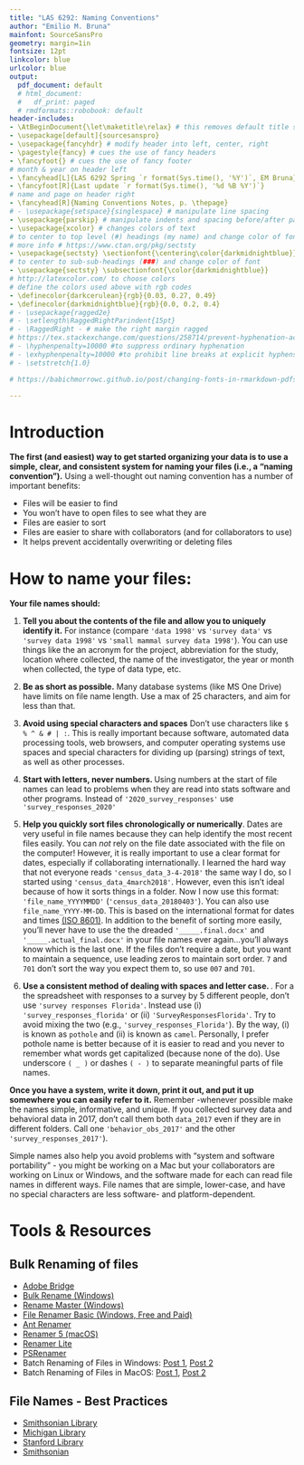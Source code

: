 ```yaml
---
title: "LAS 6292: Naming Conventions"
author: "Emilio M. Bruna"
mainfont: SourceSansPro
geometry: margin=1in
fontsize: 12pt
linkcolor: blue
urlcolor: blue
output:
  pdf_document: default
  # html_document:
  #   df_print: paged
  # rmdformats::robobook: default
header-includes:
- \AtBeginDocument{\let\maketitle\relax} # this removes default title section
- \usepackage[default]{sourcesanspro}
- \usepackage{fancyhdr} # modify header into left, center, right
- \pagestyle{fancy} # cues the use of fancy headers
- \fancyfoot{} # cues the use of fancy footer
# month & year on header left
- \fancyhead[L]{LAS 6292 Spring `r format(Sys.time(), '%Y')`, EM Bruna} 
- \fancyfoot[R]{Last update `r format(Sys.time(), '%d %B %Y')`}
# name and page on header right
- \fancyhead[R]{Naming Conventions Notes, p. \thepage} 
# - \usepackage{setspace}{singlespace} # manipulate line spacing 
- \usepackage{parskip} # manipulate indents and spacing before/after paragraphs 
- \usepackage{xcolor} # changes colors of text
# to center to top level (#) headings (my name) and change color of font
# more info # https://www.ctan.org/pkg/sectsty
- \usepackage{sectsty} \sectionfont{\centering\color{darkmidnightblue}}
# to center to sub-sub-headings (###) and change color of font
- \usepackage{sectsty} \subsectionfont{\color{darkmidnightblue}}
# http://latexcolor.com/ to choose colors
# define the colors used above with rgb codes
- \definecolor{darkcerulean}{rgb}{0.03, 0.27, 0.49}
- \definecolor{darkmidnightblue}{rgb}{0.0, 0.2, 0.4}
# - \usepackage{ragged2e}
# - \setlength\RaggedRightParindent{15pt}
# - \RaggedRight - # make the right margin ragged
# https://tex.stackexchange.com/questions/258714/prevent-hyphenation-across-lines-enforce-right-margin
# - \hyphenpenalty=10000 #to suppress ordinary hyphenation
# - \exhyphenpenalty=10000 #to prohibit line breaks at explicit hyphens.
# - \setstretch{1.0}

# https://babichmorrowc.github.io/post/changing-fonts-in-rmarkdown-pdfs/

---
```

# Introduction

**The first (and easiest) way to get started organizing your data is to use a simple, clear, and consistent system for naming your files (i.e., a "naming convention").** Using a well-thought out naming convention has a number of important benefits:  

* Files will be easier to find
* You won't have to open files to see what they are
* Files are easier to sort
* Files are easier to share with collaborators (and for collaborators to use)
* It helps prevent accidentally overwriting or deleting files  

    
# How to name your files:

**Your file names should: **

1. **Tell you about the contents of the file and allow you to uniquely identify it.** For instance (compare `'data 1998'` vs `'survey data'` vs `'survey data 1998'` vs `'small mammal survey data 1998'`). You can use things like the an acronym for the project, abbreviation for the study, location where collected, the name of the investigator, the year or month when collected, the type of data type, etc.

2. **Be as short as possible.** Many database systems (like MS One Drive) have limits on file name length. Use a max of 25 characters, and aim for less than that.

3. **Avoid using special characters and spaces** Don't use  characters like `$ % ^ & # | :`. This is really important because software, automated data processing tools, web browsers, and computer operating systems use spaces and special characters for dividing up (parsing) strings of text, as well as other processes.

4. **Start with letters, never numbers. **Using numbers at the start of file names can lead to problems when they are read into stats software and other programs. Instead of `'2020_survey_responses'` use  `'survey_responses_2020'`

5. **Help you quickly sort files chronologically or numerically**. Dates are very useful in file names because they can help identify the most recent files easily. You can *not* rely on the file date associated with the file on the computer! However, it is really important to use a clear format for dates, especially if collaborating internationally. I learned the hard way that not everyone reads `'census_data_3-4-2018'` the same way I do, so I started using `'census_data_4march2018'`. However, even this isn't ideal because of how it sorts things in a folder. Now I now use this format: `'file_name_YYYYMMDD'` (`'census_data_20180403'`). You can also use `file_name_YYYY-MM-DD`. This is based on the international format for dates and times [(ISO 8601)](https://en.wikipedia.org/wiki/ISO_8601#Calendar_dates). In addition to the benefit of sorting more easily, you'll never have to use the the dreaded `'_____.final.docx'` and `'_____.actual_final.docx'` in your file names ever again...you'll always know which is the last one. If the files don't require a date, but you want to maintain a sequence, use leading zeros to maintain sort order. `7` and `701` don't sort the way you expect them to, so use `007` and `701`.

6. **Use a consistent method of dealing with spaces and letter case. **.  For a the spreadsheet with responses to a survey by 5 different people, don't use `'survey responses Florida'`. Instead use (i) `'survey_responses_florida'` or (ii) `'SurveyResponsesFlorida'`. Try to avoid mixing the two (e.g., `'survey_responses_Florida'`). By the way, (i) is known as `pothole` and (ii) is known as `camel`. Personally, I prefer pothole name is better because of it is easier to read and you never to remember what words get capitalized (because none of the do). Use underscore `( _ )` or dashes `( - )` to separate meaningful parts of file names.


**Once you have a system, write it down, print it out, and put it up somewhere you can easily refer to it.** Remember -whenever possible make the names simple, informative, and unique. If you collected survey data and behavioral data in 2017, don't call them both `data_2017` even if they are in different folders. Call one `'behavior_obs_2017'` and the other `'survey_responses_2017'`). 

Simple names also help you avoid problems with "system and software portability" - you might be working on a Mac but your collaborators are working on Linux or Windows, and the software made for each can read file names in different ways. File names that are simple, lower-case, and have no special characters are less software- and platform-dependent.    
  

# Tools & Resources

## Bulk Renaming of files

* [Adobe Bridge](https://www.adobe.com/products/bridge.html)
* [Bulk Rename (Windows)](http://www.bulkrenameutility.co.uk/Main_Intro.php)
* [Rename Master (Windows)](http://www.joejoesoft.com/cms/showpage.php?cid=108)
* [File Renamer Basic (Windows, Free and Paid)](http://www.sherrodcomputers.com/products_filerenamer.cfm)
* [Ant Renamer](http://www.antp.be/software/renamer)
* [Renamer 5 (macOS)](https://renamer.com/)
* [Renamer Lite](http://www.den4b.com/products/renamer)
* [PSRenamer](http://www.powersurgepub.com/products/psrenamer/index.html)
* Batch Renaming of Files in Windows: [Post 1](https://www.howtogeek.com/111859/how-to-batch-rename-files-in-windows-4-ways-to-rename-multiple-files/), [Post 2](https://www.tomsguide.com/how-to/how-to-batch-rename-multiple-files-in-windows-10)
* Batch Renaming of Files in MacOS: [Post 1](https://setapp.com/how-to/batch-rename-files), [Post 2](https://appleinsider.com/articles/21/06/23/how-to-batch-rename-files-in-macos)
  

## File Names - Best Practices 
* [Smithsonian Library](https://library.si.edu/sites/default/files/tutorial/pdf/filenamingorganizing20180227.pdf)
* [Michigan Library](https://guides.lib.umich.edu/datamanagement/files)
* [Stanford Library](https://library.stanford.edu/research/data-management-services/data-best-practices/best-practices-file-naming)
* [Smithsonian](https://library.si.edu/sites/default/files/tutorial/pdf/filenamingorganizing20180227.pdf)  

